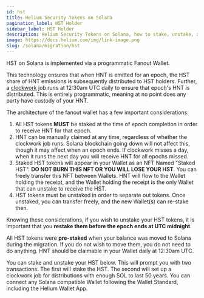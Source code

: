 ```yaml
---
id: hst
title: Helium Security Tokens on Solana
pagination_label: HST Holder
sidebar_label: HST Holder
description: Helium Security Tokens on Solana, how to stake, unstake, and receive HNT.
image: https://docs.helium.com/img/link-image.png
slug: /solana/migration/hst
---
```



<LegacyContentBanner />

HST on Solana is implemented via a programmatic Fanout Wallet.

This technology ensures that when HNT is emitted for an epoch, the HST share of HNT emissions is
subsequently distributed to HST holders. Further, a [clockwork](https://www.clockwork.xyz/) job runs
at 12:30am UTC daily to ensure that epoch's HNT is distributed. This is entirely programmatic,
meaning at no point does any party have custody of your HNT.

The architecture of the fanout wallet has a few important considerations:

1.  All HST tokens **MUST** be staked at the time of epoch completion in order to receive HNT for
    that epoch.
2.  HNT can be manually claimed at any time, regardless of whether the clockwork job runs. Solana
    blockchain going down will not affect this, though it may affect when an epoch ends. If
    clockwork misses a day, when it runs the next day you will receive HNT for all epochs missed.
3.  Staked HST tokens will appear in your Wallet as an NFT Named "Staked HST". **DO NOT BURN THIS
    NFT OR YOU WILL LOSE YOUR HST**. You can freely transfer this NFT between Wallets. HNT will flow
    to the Wallet holding the receipt, and the Wallet holding the receipt is the only Wallet that
    can unstake to receive the HST.
4.  HST tokens must be unstaked in order to separate out tokens. Once unstaked, you can transfer
    freely, and the new Wallet(s) can re-stake then.

Knowing these considerations, if you wish to unstake your HST tokens, it is important that you
**restake them before the epoch ends at UTC midnight**.

All HST tokens were **pre-staked** when your balance was moved to Solana during the migration. If
you do not wish to move them, you do not need to do anything. HNT should be claimable in your Wallet
daily at 12:30am UTC.

You can stake and unstake your HST below. This will prompt you with two transactions. The first will
stake the HST. The second will set up a clockwork job for distributions with enough SOL to last 50
years. You can connect any Solana compatible Wallet following the Wallet Standard, including the
Helium Wallet App.


<HstManager />
